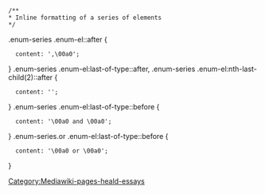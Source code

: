  /**
 * Inline formatting of a series of elements
 */

.enum-series .enum-el::after {
   content: ',\00a0';
}
.enum-series .enum-el:last-of-type::after, 
.enum-series .enum-el:nth-last-child(2)::after {
   content: '';
}
.enum-series .enum-el:last-of-type::before {
   content: '\00a0 and \00a0';
}
.enum-series.or .enum-el:last-of-type::before {
   content: '\00a0 or \00a0';
}
<noinclude>[[Category:Mediawiki-pages-heald-essays]]</noinclude>
